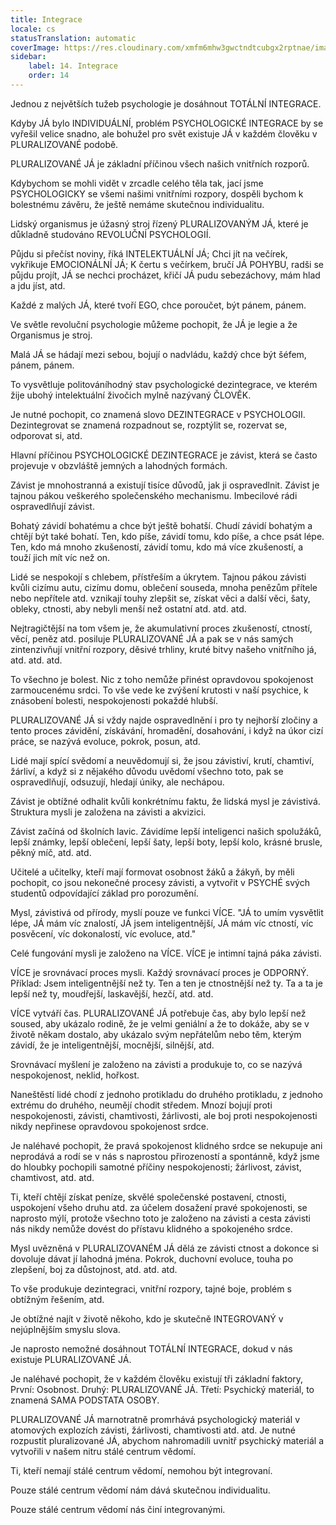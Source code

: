 ```yaml
---
title: Integrace
locale: cs
statusTranslation: automatic
coverImage: https://res.cloudinary.com/xmfm6mhw3gwctndtcubgx2rptnae/image/upload/v1740337243/small_cover_educacion_fundamental_a051170f1c.webp
sidebar:
    label: 14. Integrace
    order: 14
---
```

Jednou z největších tužeb psychologie je dosáhnout TOTÁLNÍ INTEGRACE.

Kdyby JÁ bylo INDIVIDUÁLNÍ, problém PSYCHOLOGICKÉ INTEGRACE by se vyřešil velice snadno, ale bohužel pro svět existuje JÁ v každém člověku v PLURALIZOVANÉ podobě.

PLURALIZOVANÉ JÁ je základní příčinou všech našich vnitřních rozporů.

Kdybychom se mohli vidět v zrcadle celého těla tak, jací jsme PSYCHOLOGICKY se všemi našimi vnitřními rozpory, dospěli bychom k bolestnému závěru, že ještě nemáme skutečnou individualitu.

Lidský organismus je úžasný stroj řízený PLURALIZOVANÝM JÁ, které je důkladně studováno REVOLUČNÍ PSYCHOLOGIÍ.

Půjdu si přečíst noviny, říká INTELEKTUÁLNÍ JÁ; Chci jít na večírek, vykřikuje EMOCIONÁLNÍ JÁ; K čertu s večírkem, bručí JÁ POHYBU, radši se půjdu projít, JÁ se nechci procházet, křičí JÁ pudu sebezáchovy, mám hlad a jdu jíst, atd.

Každé z malých JÁ, které tvoří EGO, chce poroučet, být pánem, pánem.

Ve světle revoluční psychologie můžeme pochopit, že JÁ je legie a že Organismus je stroj.

Malá JÁ se hádají mezi sebou, bojují o nadvládu, každý chce být šéfem, pánem, pánem.

To vysvětluje politováníhodný stav psychologické dezintegrace, ve kterém žije ubohý intelektuální živočich mylně nazývaný ČLOVĚK.

Je nutné pochopit, co znamená slovo DEZINTEGRACE v PSYCHOLOGII. Dezintegrovat se znamená rozpadnout se, rozptýlit se, rozervat se, odporovat si, atd.

Hlavní příčinou PSYCHOLOGICKÉ DEZINTEGRACE je závist, která se často projevuje v obzvláště jemných a lahodných formách.

Závist je mnohostranná a existují tisíce důvodů, jak ji ospravedlnit. Závist je tajnou pákou veškerého společenského mechanismu. Imbecilové rádi ospravedlňují závist.

Bohatý závidí bohatému a chce být ještě bohatší. Chudí závidí bohatým a chtějí být také bohatí. Ten, kdo píše, závidí tomu, kdo píše, a chce psát lépe. Ten, kdo má mnoho zkušeností, závidí tomu, kdo má více zkušeností, a touží jich mít víc než on.

Lidé se nespokojí s chlebem, přístřeším a úkrytem. Tajnou pákou závisti kvůli cizímu autu, cizímu domu, oblečení souseda, mnoha penězům přítele nebo nepřítele atd. vznikají touhy zlepšit se, získat věci a další věci, šaty, obleky, ctnosti, aby nebyli menší než ostatní atd. atd. atd.

Nejtragičtější na tom všem je, že akumulativní proces zkušeností, ctností, věcí, peněz atd. posiluje PLURALIZOVANÉ JÁ a pak se v nás samých zintenzivňují vnitřní rozpory, děsivé trhliny, kruté bitvy našeho vnitřního já, atd. atd. atd.

To všechno je bolest. Nic z toho nemůže přinést opravdovou spokojenost zarmoucenému srdci. To vše vede ke zvýšení krutosti v naší psychice, k znásobení bolesti, nespokojenosti pokaždé hlubší.

PLURALIZOVANÉ JÁ si vždy najde ospravedlnění i pro ty nejhorší zločiny a tento proces závidění, získávání, hromadění, dosahování, i když na úkor cizí práce, se nazývá evoluce, pokrok, posun, atd.

Lidé mají spící svědomí a neuvědomují si, že jsou závistiví, krutí, chamtiví, žárliví, a když si z nějakého důvodu uvědomí všechno toto, pak se ospravedlňují, odsuzují, hledají úniky, ale nechápou.

Závist je obtížné odhalit kvůli konkrétnímu faktu, že lidská mysl je závistivá. Struktura mysli je založena na závisti a akvizici.

Závist začíná od školních lavic. Závidíme lepší inteligenci našich spolužáků, lepší známky, lepší oblečení, lepší šaty, lepší boty, lepší kolo, krásné brusle, pěkný míč, atd. atd.

Učitelé a učitelky, kteří mají formovat osobnost žáků a žákyň, by měli pochopit, co jsou nekonečné procesy závisti, a vytvořit v PSYCHÉ svých studentů odpovídající základ pro porozumění.

Mysl, závistivá od přírody, myslí pouze ve funkci VÍCE. "JÁ to umím vysvětlit lépe, JÁ mám víc znalostí, JÁ jsem inteligentnější, JÁ mám víc ctností, víc posvěcení, víc dokonalostí, víc evoluce, atd."

Celé fungování mysli je založeno na VÍCE. VÍCE je intimní tajná páka závisti.

VÍCE je srovnávací proces mysli. Každý srovnávací proces je ODPORNÝ. Příklad: Jsem inteligentnější než ty. Ten a ten je ctnostnější než ty. Ta a ta je lepší než ty, moudřejší, laskavější, hezčí, atd. atd.

VÍCE vytváří čas. PLURALIZOVANÉ JÁ potřebuje čas, aby bylo lepší než soused, aby ukázalo rodině, že je velmi geniální a že to dokáže, aby se v životě někam dostalo, aby ukázalo svým nepřátelům nebo těm, kterým závidí, že je inteligentnější, mocnější, silnější, atd.

Srovnávací myšlení je založeno na závisti a produkuje to, co se nazývá nespokojenost, neklid, hořkost.

Naneštěstí lidé chodí z jednoho protikladu do druhého protikladu, z jednoho extrému do druhého, neumějí chodit středem. Mnozí bojují proti nespokojenosti, závisti, chamtivosti, žárlivosti, ale boj proti nespokojenosti nikdy nepřinese opravdovou spokojenost srdce.

Je naléhavé pochopit, že pravá spokojenost klidného srdce se nekupuje ani neprodává a rodí se v nás s naprostou přirozeností a spontánně, když jsme do hloubky pochopili samotné příčiny nespokojenosti; žárlivost, závist, chamtivost, atd. atd.

Ti, kteří chtějí získat peníze, skvělé společenské postavení, ctnosti, uspokojení všeho druhu atd. za účelem dosažení pravé spokojenosti, se naprosto mýlí, protože všechno toto je založeno na závisti a cesta závisti nás nikdy nemůže dovést do přístavu klidného a spokojeného srdce.

Mysl uvězněná v PLURALIZOVANÉM JÁ dělá ze závisti ctnost a dokonce si dovoluje dávat jí lahodná jména. Pokrok, duchovní evoluce, touha po zlepšení, boj za důstojnost, atd. atd. atd.

To vše produkuje dezintegraci, vnitřní rozpory, tajné boje, problém s obtížným řešením, atd.

Je obtížné najít v životě někoho, kdo je skutečně INTEGROVANÝ v nejúplnějším smyslu slova.

Je naprosto nemožné dosáhnout TOTÁLNÍ INTEGRACE, dokud v nás existuje PLURALIZOVANÉ JÁ.

Je naléhavé pochopit, že v každém člověku existují tři základní faktory, První: Osobnost. Druhý: PLURALIZOVANÉ JÁ. Třetí: Psychický materiál, to znamená SAMA PODSTATA OSOBY.

PLURALIZOVANÉ JÁ marnotratně promrhává psychologický materiál v atomových explozích závisti, žárlivosti, chamtivosti atd. atd. Je nutné rozpustit pluralizované JÁ, abychom nahromadili uvnitř psychický materiál a vytvořili v našem nitru stálé centrum vědomí.

Ti, kteří nemají stálé centrum vědomí, nemohou být integrovaní.

Pouze stálé centrum vědomí nám dává skutečnou individualitu.

Pouze stálé centrum vědomí nás činí integrovanými.

